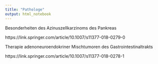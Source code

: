 ```yaml
---
title: "Pathologe"
output: html_notebook
---
```





Besonderheiten des Azinuszellkarzinoms des Pankreas

https://link.springer.com/article/10.1007/s11377-018-0279-0

Therapie adenoneuroendokriner Mischtumoren des Gastrointestinaltrakts

https://link.springer.com/article/10.1007/s11377-018-0278-1


